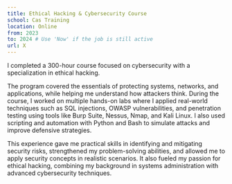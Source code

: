 ```yaml
---
title: Ethical Hacking & Cybersecurity Course
school: Cas Training
location: Online
from: 2023
to: 2024 # Use 'Now' if the job is still active
url: X
---
```


I completed a 300-hour course focused on cybersecurity with a specialization in ethical hacking.

The program covered the essentials of protecting systems, networks, and applications, while helping me understand how attackers think. During the course, I worked on multiple hands-on labs where I applied real-world techniques such as SQL injections, OWASP vulnerabilities, and penetration testing using tools like Burp Suite, Nessus, Nmap, and Kali Linux. I also used scripting and automation with Python and Bash to simulate attacks and improve defensive strategies.

This experience gave me practical skills in identifying and mitigating security risks, strengthened my problem-solving abilities, and allowed me to apply security concepts in realistic scenarios. It also fueled my passion for ethical hacking, combining my background in systems administration with advanced cybersecurity techniques.